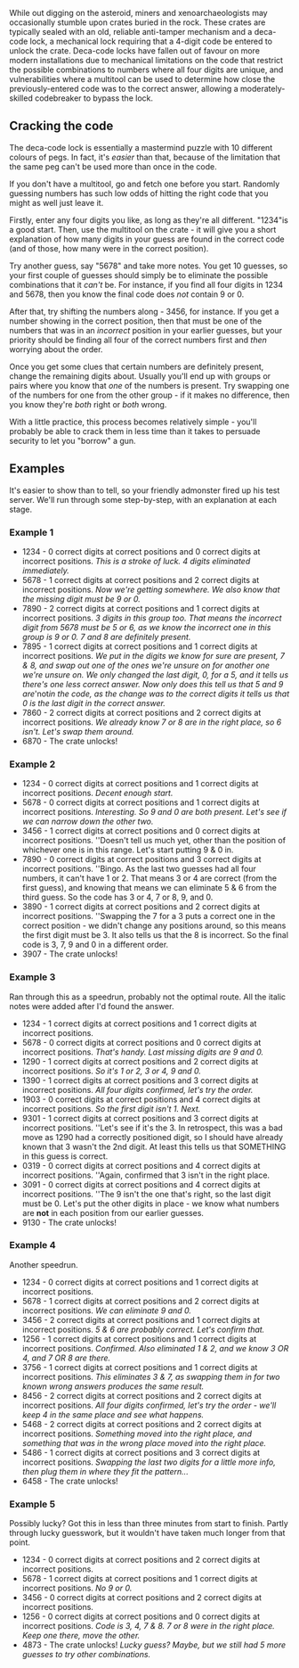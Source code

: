 While out digging on the asteroid, miners and xenoarchaeologists may occasionally stumble upon crates buried in the rock. These crates are typically sealed with an old, reliable anti-tamper mechanism and a deca-code lock, a mechanical lock requiring that a 4-digit code be entered to unlock the crate. Deca-code locks have fallen out of favour on more modern installations due to mechanical limitations on the code that restrict the possible combinations to numbers where all four digits are unique, and vulnerabilities where a multitool can be used to determine how close the previously-entered code was to the correct answer, allowing a moderately-skilled codebreaker to bypass the lock.

== Cracking the code ==

The deca-code lock is essentially a mastermind puzzle with 10 different colours of pegs. In fact, it's ''easier'' than that, because of the limitation that the same peg can't be used more than once in the code.

If you don't have a multitool, go and fetch one before you start. Randomly guessing numbers has such low odds of hitting the right code that you might as well just leave it.

Firstly, enter any four digits you like, as long as they're all different. "1234"is a good start. Then, use the multitool on the crate - it will give you a short explanation of how many digits in your guess are found in the correct code (and of those, how many were in the correct position).

Try another guess, say "5678" and take more notes. You get 10 guesses, so your first couple of guesses should simply be to eliminate the possible combinations that it ''can't'' be. For instance, if you find all four digits in 1234 and 5678, then you know the final code does ''not'' contain 9 or 0.

After that, try shifting the numbers along - 3456, for instance. If you get a number showing in the correct position, then that must be one of the numbers that was in an ''incorrect'' position in your earlier guesses, but your priority should be finding all four of the correct numbers first and ''then'' worrying about the order.

Once you get some clues that certain numbers are definitely present, change the remaining digits about. Usually you'll end up with groups or pairs where you know that ''one'' of the numbers is present. Try swapping one of the numbers for one from the other group - if it makes no difference, then you know they're ''both'' right or ''both'' wrong.

With a little practice, this process becomes relatively simple - you'll probably be able to crack them in less time than it takes to persuade security to let you "borrow" a gun.

== Examples ==
It's easier to show than to tell, so your friendly admonster fired up his test server. We'll run through some step-by-step, with an explanation at each stage.

=== Example 1 ===
*1234 - 0 correct digits at correct positions and 0 correct digits at incorrect positions. ''This is a stroke of luck. 4 digits eliminated immediately.''
*5678 - 1 correct digits at correct positions and 2 correct digits at incorrect positions. ''Now we're getting somewhere. We also know that the missing digit must be 9 or 0.''
*7890 - 2 correct digits at correct positions and 1 correct digits at incorrect positions. ''3 digits in this group too. That means the incorrect digit from 5678 must be 5 or 6, as we know the incorrect one in this group is 9 or 0. 7 and 8 are definitely present.''
*7895 - 1 correct digits at correct positions and 1 correct digits at incorrect positions. ''We put in the digits we know for sure are present, 7 & 8, and swap out one of the ones we're unsure on for another one we're unsure on. We only changed the last digit, 0, for a 5, and it tells us there's one less correct answer. Now only does this tell us that 5 and 9 are '''not'' in the code, as the change was to the correct digits it tells us that 0 is the last digit in the correct answer.''
*7860 - 2 correct digits at correct positions and 2 correct digits at incorrect positions. ''We already know 7 or 8 are in the right place, so 6 isn't. Let's swap them around.''
*6870 - The crate unlocks!

=== Example 2 ===
*1234 - 0 correct digits at correct positions and 1 correct digits at incorrect positions. ''Decent enough start.''
*5678 - 0 correct digits at correct positions and 1 correct digits at incorrect positions. ''Interesting. So 9 and 0 are both present. Let's see if we can narrow down the other two.''
*3456 - 1 correct digits at correct positions and 0 correct digits at incorrect positions. ''Doesn't tell us much yet, other than the position of whichever one is in this range. Let's start putting 9 & 0 in.
*7890 - 0 correct digits at correct positions and 3 correct digits at incorrect positions. ''Bingo. As the last two guesses had all four numbers, it can't have 1 or 2. That means 3 or 4 are correct (from the first guess), and knowing that means we can eliminate 5 & 6 from the third guess. So the code has 3 or 4, 7 or 8, 9, and 0.
*3890 - 1 correct digits at correct positions and 2 correct digits at incorrect positions. ''Swapping the 7 for a 3 puts a correct one in the correct position - we didn't change any positions around, so this means the first digit must be 3. It also tells us that the 8 is incorrect. So the final code is 3, 7, 9 and 0 in a different order.
*3907 - The crate unlocks!

=== Example 3 ===
Ran through this as a speedrun, probably not the optimal route. All the italic notes were added after I'd found the answer.

*1234 - 1 correct digits at correct positions and 1 correct digits at incorrect positions.
*5678 - 0 correct digits at correct positions and 0 correct digits at incorrect positions. ''That's handy. Last missing digits are 9 and 0.''
*1290 - 1 correct digits at correct positions and 2 correct digits at incorrect positions. ''So it's 1 or 2, 3 or 4, 9 and 0.''
*1390 - 1 correct digits at correct positions and 3 correct digits at incorrect positions. ''All four digits confirmed, let's try the order.''
*1903 - 0 correct digits at correct positions and 4 correct digits at incorrect positions. ''So the first digit isn't 1. Next.''
*9301 - 1 correct digits at correct positions and 3 correct digits at incorrect positions. ''Let's see if it's the 3. In retrospect, this was a bad move as 1290 had a correctly positioned digit, so I should have already known that 3 wasn't the 2nd digit. At least this tells us that SOMETHING in this guess is correct.
*0319 - 0 correct digits at correct positions and 4 correct digits at incorrect positions. ''Again, confirmed that 3 isn't in the right place.
*3091 - 0 correct digits at correct positions and 4 correct digits at incorrect positions. ''The 9 isn't the one that's right, so the last digit must be 0. Let's put the other digits in place - we know what numbers are '''not''' in each position from our earlier guesses.
*9130 - The crate unlocks!

=== Example 4 ===
Another speedrun.

*1234 - 0 correct digits at correct positions and 1 correct digits at incorrect positions.
*5678 - 1 correct digits at correct positions and 2 correct digits at incorrect positions. ''We can eliminate 9 and 0.''
*3456 - 2 correct digits at correct positions and 1 correct digits at incorrect positions. ''5 & 6 are probably correct. Let's confirm that.''
*1256 - 1 correct digits at correct positions and 1 correct digits at incorrect positions. ''Confirmed. Also eliminated 1 & 2, and we know 3 OR 4, and 7 OR 8 are there.''
*3756 - 1 correct digits at correct positions and 1 correct digits at incorrect positions. ''This eliminates 3 & 7, as swapping them in for two known wrong answers produces the same result.''
*8456 - 2 correct digits at correct positions and 2 correct digits at incorrect positions. ''All four digits confirmed, let's try the order - we'll keep 4 in the same place and see what happens.''
*5468 - 2 correct digits at correct positions and 2 correct digits at incorrect positions. ''Something moved into the right place, and something that was in the wrong place moved into the right place.''
*5486 - 1 correct digits at correct positions and 3 correct digits at incorrect positions. ''Swapping the last two digits for a little more info, then plug them in where they fit the pattern...''
*6458 - The crate unlocks!

=== Example 5 ===
Possibly lucky? Got this in less than three minutes from start to finish. Partly through lucky guesswork, but it wouldn't have taken much longer from that point.

*1234 - 0 correct digits at correct positions and 2 correct digits at incorrect positions.
*5678 - 1 correct digits at correct positions and 1 correct digits at incorrect positions. ''No 9 or 0.''
*3456 - 0 correct digits at correct positions and 2 correct digits at incorrect positions.
*1256 - 0 correct digits at correct positions and 0 correct digits at incorrect positions. ''Code is 3, 4, 7 & 8. 7 or 8 were in the right place. Keep one there, move the other.''
*4873 - The crate unlocks! ''Lucky guess? Maybe, but we still had 5 more guesses to try other combinations.''